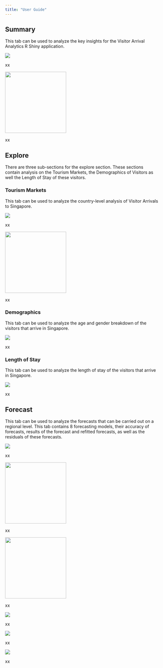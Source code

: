 ```yaml
---
title: "User Guide"
---
```


## Summary

This tab can be used to analyze the key insights for the Visitor Arrival Analytics R Shiny application.

![](images/userguide_01.png){fig-align="center"}

xx

![](images/userguide_01_1.png){fig-align="left" width="200"}

xx

## Explore

There are three sub-sections for the explore section. These sections contain analysis on the Tourism Markets, the Demographics of Visitors as well the Length of Stay of these visitors.

### Tourism Markets

This tab can be used to analyze the country-level analysis of Visitor Arrivals to Singapore.

![](images/userguide_02.png){fig-align="center"}

xx

![](images/userguide_02_1.png){fig-align="left" width="200"}

xx

### Demographics

This tab can be used to analyze the age and gender breakdown of the visitors that arrive in Singapore.

![](images/userguide_03.png){fig-align="center"}

xx

### Length of Stay

This tab can be used to analyze the length of stay of the visitors that arrive in Singapore.

![](images/userguide_04.png){fig-align="center"}

xx

## Forecast

This tab can be used to analyze the forecasts that can be carried out on a regional level. This tab contains 8 forecasting models, their accuracy of forecasts, results of the forecast and refitted forecasts, as well as the residuals of these forecasts.

![](images/userguide_06.png)

xx

![](images/userguide_10.png){fig-align="left" width="200"}

xx

![](images/userguide_08.png){fig-align="left" width="200"}

xx

![](images/userguide_07.png){fig-align="center"}

xx

![](images/userguide_05.png){fig-align="center"}

xx

![](images/userguide_09.png){fig-align="center"}

xx
